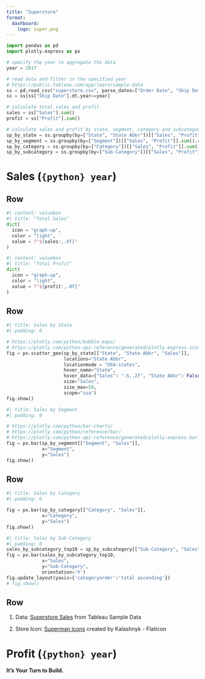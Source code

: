 ```yaml
---
title: "Superstore"
format:
  dashboard:
    logo: super.png
---
```


```python
import pandas as pd
import plotly.express as px

# specify the year to aggregate the data
year = 2017

# read data and filter in the specified year
# https://public.tableau.com/app/learn/sample-data
ss = pd.read_csv("superstore.csv", parse_dates=["Order Date", "Ship Date"])
ss = ss[ss["Ship Date"].dt.year==year]

# calculate total sales and profit
sales = ss["Sales"].sum()
profit = ss["Profit"].sum()

# calculate sales and profit by state, segment, category and subcategory
sp_by_state = ss.groupby(by=["State", "State Abbr"])[["Sales", "Profit"]].sum().reset_index()
sp_by_segment = ss.groupby(by=["Segment"])[["Sales", "Profit"]].sum().reset_index()
sp_by_category = ss.groupby(by=["Category"])[["Sales", "Profit"]].sum().reset_index()
sp_by_subcategory = ss.groupby(by=["Sub-Category"])[["Sales", "Profit"]].sum().reset_index()
```

# Sales (`{python} year`)

## Row {height=15%}

```python
#| content: valuebox
#| title: "Total Sales"
dict(
  icon = "graph-up",
  color = "light",
  value = f"${sales:,.0f}"
)
```

```python
#| content: valuebox
#| title: "Total Profit"
dict(
  icon = "graph-up",
  color = "light",
  value = f"${profit:,.0f}"
)
```

## Row {height=35%}

```python
#| title: Sales by State
#| padding: 0

# https://plotly.com/python/bubble-maps/
# https://plotly.com/python-api-reference/generated/plotly.express.scatter_geo
fig = px.scatter_geo(sp_by_state[["State", "State Abbr", "Sales"]], 
                     locations="State Abbr", 
                     locationmode = "USA-states",
                     hover_name="State",
                     hover_data={"Sales": ":$,.2f", "State Abbr": False},
                     size="Sales",
                     size_max=50,
                     scope="usa")
fig.show()
```

```python
#| title: Sales by Segment
#| padding: 0

# https://plotly.com/python/bar-charts/
# https://plotly.com/python/reference/bar/
# https://plotly.com/python-api-reference/generated/plotly.express.bar.html
fig = px.bar(sp_by_segment[["Segment", "Sales"]],
             x="Segment",
             y="Sales")
fig.show()
```

## Row {height=35%}

```python
#| title: Sales by Category
#| padding: 0

fig = px.bar(sp_by_category[["Category", "Sales"]],
             x="Category",
             y="Sales")
fig.show()
```

```python
#| title: Sales by Sub-Category
#| padding: 0
sales_by_subcategory_top10 = sp_by_subcategory[["Sub-Category", "Sales"]].sort_values(by=['Sales'], ascending=False).head(10)
fig = px.bar(sales_by_subcategory_top10,
             x="Sales",
             y="Sub-Category",
             orientation='h')
fig.update_layout(yaxis={'categoryorder':'total ascending'})
# fig.show()
```

## Row {height=15%}

::: {.card title="Source"}
1. Data: [Superstore Sales](https://public.tableau.com/app/learn/sample-data) from Tableau Sample Data

2. Store Icon: [Superman icons](https://www.flaticon.com/free-icons/superman) created by Kalashnyk - Flaticon
:::

# Profit (`{python} year`)

**It's Your Turn to Build.**
